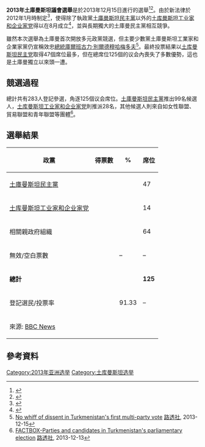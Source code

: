 {{Infobox Election
| election_name     = 2013年土库曼斯坦议会選舉
| country           = Turkmenistan
| type              = parliamentary
| vote_type         = Popular <!-- default -->
| ongoing           = no
| previous_election = 2008–09年土庫曼斯坦議會選舉
| previous_year     = 2008
| election_date     = {{Start date|2013|12|15}}
| next_election     = 2018年土庫曼斯坦議會選舉
| next_year         = 2018
| seats_for_election= 選出125個席位的[[议会_(土库曼斯坦)|议会]]議員
| majority_seats    = 
| opinion_polls     = 
| turnout           = 91.3%
| image1            = [[File:No_image.svg|150px]]
| colour1           = 00CD00
| leader1           = {{link-en|卡辛古利·巴巴耶夫|Kasymguly Babaev}}
| party1            = 土库曼斯坦民主党
| image2            = [[File:No_image.svg|150px]]
| colour2           = 0027C2
| leader2           = {{link-en|奧維茲馬美德·瑪梅多夫|Ovezmammed Mammedov}}
| party2            = 土庫曼斯坦工業家和企業家黨
<!-- legislative or parliamentary -->
| leader_since1     = 2013年8月18日<ref>{{Cite web |url=http://www.japantimes.co.jp/news/2013/08/18/world/turkmen-president-quits-top-party/#.Uhc6c5LiH4g |title=Turkmen president quits top party |accessdate=2013-12-15 |archive-date=2013-10-10 |archive-url=https://web.archive.org/web/20131010181006/http://www.japantimes.co.jp/news/2013/08/18/world/turkmen-president-quits-top-party/#.Uhc6c5LiH4g |dead-url=no }}</ref>
| leaders_seat1     = 
| last_election1    = 125
| seats_before1     = 124
| seats_needed1     = 
| seats1            = 47
| seats_after1      = 
| seat_change1      = –78

<!-- any -->
| popular_vote1     = 
| percentage1       = 
| swing1            = 
| leader_since2     = 2012年8月21日
| last_election2    = 新政黨
| seats_before2     = 1
| seats2            = 14
| seat_change2      = +14
| popular_vote2     = 
| percentage2       = 
| swing2            = 
| poll1_date        = 
| poll1_source      = 
| poll1_party1      = <!-- legislative or parliamentary only-->
| poll1_party2      = <!-- legislative or parliamentary only-->
| poll2_date        = 
| poll2_source      = 
| poll2_party1      = <!-- legislative or parliamentary only-->
| poll2_party2      = <!-- legislative or parliamentary only-->
| title             = 
| before_election   = 
| before_party      = 
| posttitle         = 
| after_election    = 
| after_party       = 
}}
{{Politics of Turkmenistan}}

'''2013年土庫曼斯坦議會選舉'''是於2013年12月15日進行的選舉<ref>{{cite web|url=http://www.fas.org/sgp/crs/row/97-1055.pdf|title=Turkmenistan: Recent Developments and U.S. Interests|author=Jim Nichol (Congressional Research Service)|date=2011-05-16|accessdate=2012-07-24|work=fas.org|archive-date=2014-03-28|archive-url=https://web.archive.org/web/20140328195145/http://www.fas.org/sgp/crs/row/97-1055.pdf|dead-url=no}}</ref><ref>{{cite web |url=http://www.osce.org/odihr/elections/89150 |title=Elections in the OSCE Area in 2013 |date=2012-06-18 |accessdate=2012-07-24 |work=osce.org |publisher=[[OSCE|OSCE]] |deadurl=yes |archiveurl=https://web.archive.org/web/20130308080719/http://www.osce.org/odihr/elections/89150 |archivedate=2013-03-08 }}</ref>。由於新法律於2012年1月時制定<ref>{{Cite web |url=http://en.ria.ru/world/20120111/170708394.html |title=存档副本 |accessdate=2013-12-15 |archive-date=2014-02-27 |archive-url=https://web.archive.org/web/20140227083240/http://en.ria.ru/world/20120111/170708394.html |dead-url=no }}</ref>，使得除了執政黨[[土庫曼斯坦民主黨|土庫曼斯坦民主黨]]以外的[[土库曼斯坦工业家和企业家党|土库曼斯坦工业家和企业家党]]得以在8月成立<ref>{{Cite web |url=http://www.turkmenistan.ru/en/articles/16580.html |title=存档副本 |accessdate=2013-12-15 |archive-date=2013-12-15 |archive-url=https://web.archive.org/web/20131215130401/http://www.turkmenistan.ru/en/articles/16580.html |dead-url=no }}</ref>，並與長期獨大的土庫曼民主黨相互競爭。

雖然本次選舉為土庫曼首次開放多元政黨競選，但主要少數黨土庫曼斯坦工業家和企業家黨仍宣稱效忠[[土庫曼總統|總統]][[庫爾班古力·別爾德穆哈梅多夫|庫爾班古力·別爾德穆哈梅多夫]]<ref>[http://uk.reuters.com/article/2013/12/15/uk-turkmenistan-election-idUKBRE9BE06I20131215 No whiff of dissent in Turkmenistan's first multi-party vote] {{Wayback|url=http://uk.reuters.com/article/2013/12/15/uk-turkmenistan-election-idUKBRE9BE06I20131215 |date=20131216190357 }} [[路透社|路透社]], 2013-12-15</ref>。最終投票結果以[[土库曼斯坦民主党|土库曼斯坦民主党]]取得47個席位最多，但在總席位125個的议会內喪失了多數優勢，這也是土庫曼獨立以來頭一遭。

== 競選過程 ==
總計共有283人登記參選，角逐125個议会席位。[[土庫曼斯坦民主黨|土庫曼斯坦民主黨]]推出99名候選人，[[土库曼斯坦工业家和企业家党|土库曼斯坦工业家和企业家党]]則推派28名，其他候選人則來自如女性聯盟、貿易聯盟和青年聯盟等團體<ref>[http://uk.reuters.com/article/2013/12/13/turkmenistan-election-parties-idUKL6N0JR37K20131213 FACTBOX-Parties and candidates in Turkmenistan's parliamentary election] {{Wayback|url=http://uk.reuters.com/article/2013/12/13/turkmenistan-election-parties-idUKL6N0JR37K20131213 |date=20131216190207 }} [[路透社|路透社]], 2013-12-13</ref>。

== 選舉結果 ==
{| class=wikitable style=text-align:right
!政黨
!得票數
!%
!席位
|-
|align=left|[[土庫曼斯坦民主黨|土庫曼斯坦民主黨]]|| || ||47
|-
|align=left|[[土库曼斯坦工业家和企业家党|土库曼斯坦工业家和企业家党]]|| || ||14
|-
|align=left|相關親政府組織|| || ||64
|-
|align=left|無效/空白票數|| ||–||–
|-
|align=left|'''總計'''||''' '''|| ||'''125'''
|-
|align=left|登記選民/投票率|| ||91.33||–
|-
|colspan=4 align=left|來源: [http://www.bbc.co.uk/news/world-asia-25362792 BBC News]{{Wayback|url=http://www.bbc.co.uk/news/world-asia-25362792 |date=20200303112435 }}
|}

== 參考資料 ==
{{reflist}}

{{土庫曼斯坦選舉}}
[[Category:2013年亚洲选举|Category:2013年亚洲选举]]
[[Category:土库曼斯坦选举|Category:土库曼斯坦选举]]